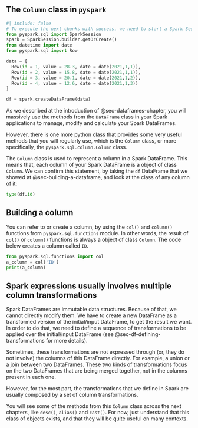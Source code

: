 

## The `Column` class in `pyspark`

```python
#| include: false
# To execute the next chunks with success, we need to start a Spark Session
from pyspark.sql import SparkSession
spark = SparkSession.builder.getOrCreate()
from datetime import date
from pyspark.sql import Row

data = [
  Row(id = 1, value = 28.3, date = date(2021,1,1)),
  Row(id = 2, value = 15.8, date = date(2021,1,1)),
  Row(id = 3, value = 20.1, date = date(2021,1,2)),
  Row(id = 4, value = 12.6, date = date(2021,1,3))
]

df = spark.createDataFrame(data)
```

As we described at the introduction of @sec-dataframes-chapter, you will massively use the methods from the `DataFrame` class in your Spark applications to manage, modify and calculate your Spark DataFrames.

However, there is one more python class that provides some very useful methods that you will regularly use, which is the `Column` class, or more specifically, the `pyspark.sql.column.Column` class.

The `Column` class is used to represent a column in a Spark DataFrame. This means that, each column of your Spark DataFrame is a object of class `Column`. We can confirm this statement, by taking the `df` DataFrame that we showed at @sec-building-a-dataframe, and look at the class of any column of it:

```python
type(df.id)
```

## Building a column

You can refer to or create a column, by using the `col()` and `column()` functions from `pyspark.sql.functions` module. In other words, the result of `col()` or `column()` functions is always a object of class `Column`. The code below creates a column called `ID`.

```python
from pyspark.sql.functions import col
a_column = col('ID')
print(a_column)
```


## Spark expressions usually involves multiple column transformations

Spark DataFrames are immutable data structures. Because of that, we cannot directly modify them. We have to create a new DataFrame as a transformed version of the initial/input DataFrame, to get the result we want. In order to do that, we need to define a sequence of transformations to be applied over the initial/input DataFrame (see @sec-df-defining-transformations for more details).

Sometimes, these transformations are not expressed through (or, they do not involve) the columns of this DataFrame directly. For example, a union or a join between two DataFrames. These two kinds of transformations focus on the two DataFrames that are being merged together, not in the columns present in each one. 

However, for the most part, the transformations that we define in Spark are usually composed by a set of column transformations.

You will see some of the methods from this `Column` class across the next chapters, like `desc()`, `alias()` and `cast()`. For now, just understand that this class of objects exists, and that they will be quite useful on many contexts.
